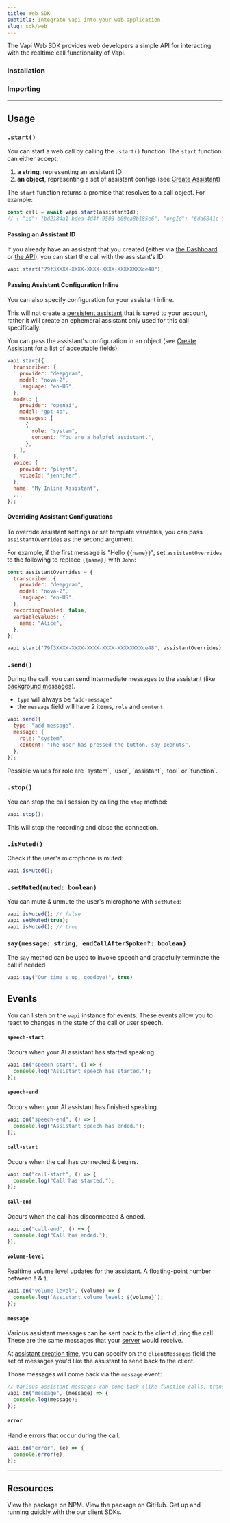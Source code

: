 ```yaml
---
title: Web SDK
subtitle: Integrate Vapi into your web application.
slug: sdk/web
---
```


The Vapi Web SDK provides web developers a simple API for interacting with the realtime call functionality of Vapi.

### Installation

<Markdown src="../snippets/sdks/web/install-web-sdk.mdx" />

### Importing

<Markdown src="../snippets/sdks/web/import-web-sdk.mdx" />

<Markdown src="../snippets/sdks/web/pass-api-keys.mdx" />

---

## Usage

### `.start()`

You can start a web call by calling the `.start()` function. The `start` function can either accept:

1. **a string**, representing an assistant ID
2. **an object**, representing a set of assistant configs (see [Create Assistant](/api-reference/assistants/create-assistant))

The `start` function returns a promise that resolves to a call object. For example:

```javascript
const call = await vapi.start(assistantId);
// { "id": "bd2184a1-bdea-4d4f-9503-b09ca8b185e6", "orgId": "6da6841c-0fca-4604-8941-3d5d65f43a17", "createdAt": "2024-11-13T19:20:24.606Z", "updatedAt": "2024-11-13T19:20:24.606Z", "type": "webCall", ... }
```

#### Passing an Assistant ID

If you already have an assistant that you created (either via [the Dashboard](/quickstart/phone) or [the API](/api-reference/assistants/create-assistant)), you can start the call with the assistant's ID:

```javascript
vapi.start("79f3XXXX-XXXX-XXXX-XXXX-XXXXXXXXce48");
```

#### Passing Assistant Configuration Inline

You can also specify configuration for your assistant inline.

This will not create a [persistent assistant](/assistants/persistent-assistants) that is saved to your account, rather it will create an ephemeral assistant only used for this call specifically.

You can pass the assistant's configuration in an object (see [Create Assistant](/api-reference/assistants/create-assistant) for a list of acceptable fields):

```javascript
vapi.start({
  transcriber: {
    provider: "deepgram",
    model: "nova-2",
    language: "en-US",
  },
  model: {
    provider: "openai",
    model: "gpt-4o",
    messages: [
      {
        role: "system",
        content: "You are a helpful assistant.",
      },
    ],
  },
  voice: {
    provider: "playht",
    voiceId: "jennifer",
  },
  name: "My Inline Assistant",
  ...
});
```

#### Overriding Assistant Configurations

To override assistant settings or set template variables, you can pass `assistantOverrides` as the second argument.

For example, if the first message is "Hello `{{name}}`", set `assistantOverrides` to the following to replace `{{name}}` with `John`:

```javascript
const assistantOverrides = {
  transcriber: {
    provider: "deepgram",
    model: "nova-2",
    language: "en-US",
  },
  recordingEnabled: false,
  variableValues: {
    name: "Alice",
  },
};

vapi.start("79f3XXXX-XXXX-XXXX-XXXX-XXXXXXXXce48", assistantOverrides);
```

### `.send()`

During the call, you can send intermediate messages to the assistant (like [background messages](/assistants/background-messages)).

- `type` will always be `"add-message"`
- the `message` field will have 2 items, `role` and `content`.

```javascript
vapi.send({
  type: "add-message",
  message: {
    role: "system",
    content: "The user has pressed the button, say peanuts",
  },
});
```

<Info>
  Possible values for role are `system`, `user`, `assistant`, `tool` or
  `function`.
</Info>

### `.stop()`

You can stop the call session by calling the `stop` method:

```javascript
vapi.stop();
```

This will stop the recording and close the connection.

### `.isMuted()`

Check if the user's microphone is muted:

```javascript
vapi.isMuted();
```

### `.setMuted(muted: boolean)`

You can mute & unmute the user's microphone with `setMuted`:

```javascript
vapi.isMuted(); // false
vapi.setMuted(true);
vapi.isMuted(); // true
```

### `say(message: string, endCallAfterSpoken?: boolean)`

The `say` method can be used to invoke speech and gracefully terminate the call if needed

```javascript
vapi.say("Our time's up, goodbye!", true)
```

## Events

You can listen on the `vapi` instance for events. These events allow you to react to changes in the state of the call or user speech.

#### `speech-start`

Occurs when your AI assistant has started speaking.

```javascript
vapi.on("speech-start", () => {
  console.log("Assistant speech has started.");
});
```

#### `speech-end`

Occurs when your AI assistant has finished speaking.

```javascript
vapi.on("speech-end", () => {
  console.log("Assistant speech has ended.");
});
```

#### `call-start`

Occurs when the call has connected & begins.

```javascript
vapi.on("call-start", () => {
  console.log("Call has started.");
});
```

#### `call-end`

Occurs when the call has disconnected & ended.

```javascript
vapi.on("call-end", () => {
  console.log("Call has ended.");
});
```

#### `volume-level`

Realtime volume level updates for the assistant. A floating-point number between `0` & `1`.

```javascript
vapi.on("volume-level", (volume) => {
  console.log(`Assistant volume level: ${volume}`);
});
```

#### `message`

Various assistant messages can be sent back to the client during the call. These are the same messages that your [server](/server-url) would receive.

At [assistant creation time](/api-reference/assistants/create-assistant), you can specify on the `clientMessages` field the set of messages you'd like the assistant to send back to the client.

Those messages will come back via the `message` event:

```javascript
// Various assistant messages can come back (like function calls, transcripts, etc)
vapi.on("message", (message) => {
  console.log(message);
});
```

#### `error`

Handle errors that occur during the call.

```javascript
vapi.on("error", (e) => {
  console.error(e);
});
```

---

## Resources

<CardGroup cols={2}>
  <Card
    title="NPM"
    icon="fa-brands fa-npm"
    iconType="solid"
    href="https://www.npmjs.com/package/@vapi-ai/web"
  >
    View the package on NPM.
  </Card>
  <Card
    title="GitHub"
    icon="fa-brands fa-github"
    iconType="solid"
    href="https://github.com/VapiAI/web"
  >
    View the package on GitHub.
  </Card>
</CardGroup>
<CardGroup cols={1}>
  <Card
    title="Try Our SDKs"
    icon="bolt"
    iconType="solid"
    href="/quickstart/web"
  >
    Get up and running quickly with the our client SDKs.
  </Card>
</CardGroup>
